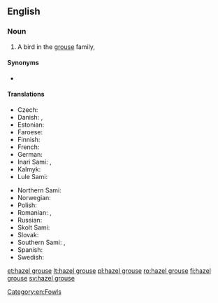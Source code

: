 ==English==
{{wikipedia}}

===Noun===
{{en-noun|head=[[hazel]] [[grouse]]}}

# A bird in the [[grouse]] family, {{taxlink|Bonasa bonasia|species|noshow=1}}

====Synonyms====
* {{l|en|hazelhen}}

====Translations====
{{trans-top|bird}}
* Czech: {{t|cs|jeřábek lesní|m}}
* Danish: {{t+|da|hjerpe|c}}, {{t|da|jærpe|c}}
* Estonian: {{t|et|laanepüü}}
* Faroese: {{t|fo|jarpi|m}}
* Finnish: {{t+|fi|pyy}}
* French: {{t+|fr|gélinotte des bois|f}}
* German: {{t+|de|Haselhuhn|n}}
* Inari Sami: {{t|smn|puágui}}, {{t|smn|pagoi}}
* Kalmyk: {{t|xal|хагльг}}
* Lule Sami: {{t|smj|bákkoj}}
{{trans-mid}}
* Northern Sami: {{t|se|bakku}}
* Norwegian: {{t+|no|jerpe|m|f}}
* Polish: {{t+|pl|jarząbek|m}}
* Romanian: {{t+|ro|ieruncă|f}}, {{t+|ro|brădioară|f}}
* Russian: {{t+|ru|ря́бчик|m}}
* Skolt Sami: {{t|sms|pââgg}}
* Slovak: {{t|sk|jariabok hôrny|m}}
* Southern Sami: {{t|sma|brorke}}, {{t|sma|frorke}}
* Spanish: {{t|es|grévol|m}}
* Swedish: {{t+|sv|järpe|c}}
{{trans-bottom}}

[[Category:en:Fowls]]

[[et:hazel grouse]]
[[lt:hazel grouse]]
[[pl:hazel grouse]]
[[ro:hazel grouse]]
[[fi:hazel grouse]]
[[sv:hazel grouse]]